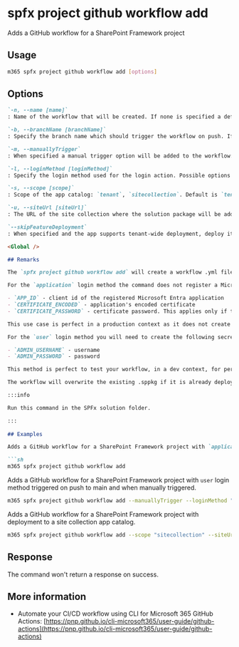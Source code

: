 
# spfx project github workflow add

Adds a GitHub workflow for a SharePoint Framework project

## Usage

```sh
m365 spfx project github workflow add [options]
```

## Options

```md definition-list
`-n, --name [name]`
: Name of the workflow that will be created. If none is specified a default name will be used 'Deploy Solution ${name of sppkg file}'

`-b, --branchName [branchName]`
: Specify the branch name which should trigger the workflow on push. If none is specified a default will be used which is 'main'

`-m, --manuallyTrigger`
: When specified a manual trigger option will be added to the workflow: `workflow_dispatch`

`-l, --loginMethod [loginMethod]`
: Specify the login method used for the login action. Possible options are: `user`, `application`. Default `application`'

`-s, --scope [scope]`
: Scope of the app catalog: `tenant`, `sitecollection`. Default is `tenant`

`-u, --siteUrl [siteUrl]`
: The URL of the site collection where the solution package will be added. Required if scope is set to `sitecollection`

`--skipFeatureDeployment`
: When specified and the app supports tenant-wide deployment, deploy it to the whole tenant

<Global />

## Remarks

The `spfx project github workflow add` will create a workflow .yml file in the `.github/workflows` directory in your project. If such directory does not exist the command will automatically create it.

For the `application` login method the command does not register a Microsoft Entra application nor create the required certificate. In order for you to proceed you will need to first obtain (create) a self-signed certificate and register a new Microsoft Entra application with certificate authentication. After that in GitHub repo settings, you will need to create the following secrets:

- `APP_ID` - client id of the registered Microsoft Entra application
- `CERTIFICATE_ENCODED` - application's encoded certificate
- `CERTIFICATE_PASSWORD` - certificate password. This applies only if the certificate is encoded which is the recommended approach

This use case is perfect in a production context as it does not create any dependencies on an account

For the `user` login method you will need to create the following secrets in GitHub repo settings:

- `ADMIN_USERNAME` - username
- `ADMIN_PASSWORD` - password

This method is perfect to test your workflow, in a dev context, for personal usage. It will not work for accounts with MFA.

The workflow will overwrite the existing .sppkg if it is already deployed in the app catalog. Overwriting your sppkg file on every deployment is required to make continuous delivery of the latest version of your app which is the aim of the continuous delivery pipeline.

:::info

Run this command in the SPFx solution folder.

:::
    
## Examples

Adds a GitHub workflow for a SharePoint Framework project with `application` login method triggered on push to main.

```sh
m365 spfx project github workflow add 
```

Adds a GitHub workflow for a SharePoint Framework project with `user` login method triggered on push to main and when manually triggered. 

```sh
m365 spfx project github workflow add --manuallyTrigger --loginMethod "user"
```

Adds a GitHub workflow for a SharePoint Framework project with deployment to a site collection app catalog.

```sh
m365 spfx project github workflow add --scope "sitecollection" --siteUrl "https://some.sharepoint.com/sites/someSite"
```

## Response

The command won't return a response on success.

## More information

- Automate your CI/CD workflow using CLI for Microsoft 365 GitHub Actions: [https://pnp.github.io/cli-microsoft365/user-guide/github-actions](https://pnp.github.io/cli-microsoft365/user-guide/github-actions)
